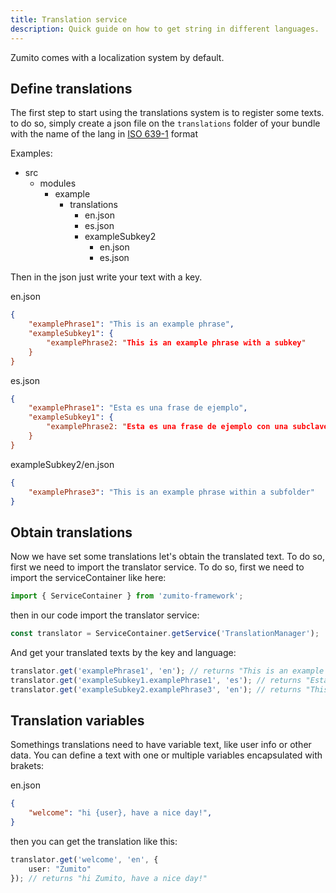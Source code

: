 ```yaml
---
title: Translation service
description: Quick guide on how to get string in different languages.
---
```



Zumito comes with a localization system by default.

## Define translations
The first step to start using the translations system is to register some texts. to do so, simply create a json file on the `translations` folder of your bundle with the name of the lang in <a href="https://en.wikipedia.org/wiki/ISO_639-1">ISO 639-1</a> format

Examples:
<FileTree>
- src
  - modules
    - example
        - translations
            - en.json
            - es.json
            - exampleSubkey2
                - en.json
                - es.json
</FileTree>

Then in the json just write your text with a key.

en.json
```json
{
    "examplePhrase1": "This is an example phrase",
    "exampleSubkey1": {
        "examplePhrase2: "This is an example phrase with a subkey"
    }
}
```

es.json
```json
{
    "examplePhrase1": "Esta es una frase de ejemplo",
    "exampleSubkey1": {
        "examplePhrase2: "Esta es una frase de ejemplo con una subclave"
    }
}
```

exampleSubkey2/en.json
```json
{
    "examplePhrase3": "This is an example phrase within a subfolder"
}
```

## Obtain translations
Now we have set some translations let's obtain the translated text.
To do so, first we need to import the translator service. To do so, first we need to import the serviceContainer like here:
```ts
import { ServiceContainer } from 'zumito-framework';
```

then in our code import the translator service:
```ts
const translator = ServiceContainer.getService('TranslationManager');
```

And get your translated texts by the key and language:
```ts
translator.get('examplePhrase1', 'en'); // returns "This is an example phrase"
translator.get('exampleSubkey1.examplePhrase1', 'es'); // returns "Esta es una frase de ejemplo con una subclave"
translator.get('exampleSubkey2.examplePhrase3', 'en'); // returns "This is an example phrase within a subfolder"
```

## Translation variables
Somethings translations need to have variable text, like user info or other data.
You can define a text with one or multiple variables encapsulated with brakets:

en.json
```json
{
    "welcome": "hi {user}, have a nice day!",
}
```

then you can get the translation like this:
```ts
translator.get('welcome', 'en', {
    user: "Zumito"
}); // returns "hi Zumito, have a nice day!"
```